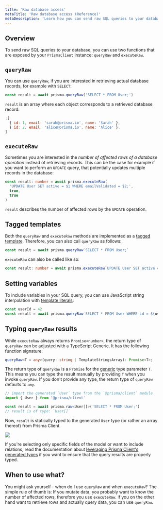 ```yaml
---
title: 'Raw database access'
metaTitle: 'Raw database access (Reference)'
metaDescription: 'Learn how you can send raw SQL queries to your database using the raw() method from the Prisma Client API.'
---
```


## Overview

To send raw SQL queries to your database, you can use two functions that are exposed by your `PrismaClient` instance:
`queryRaw` and `executeRaw`.

## `queryRaw`

You can use `queryRaw`, if you are interested in retrieving actual database records, for example with `SELECT`:

```ts
const result = await prisma.queryRaw('SELECT * FROM User;')
```

`result` is an array where each object corresponds to a retrieved database record:

```js
;[
  { id: 1, email: 'sarah@prisma.io', name: 'Sarah' },
  { id: 2, email: 'alice@prisma.io', name: 'Alice' },
]
```

## `executeRaw`

Sometimes you are interested in the _number of affected rows of a database operation_ instead of retrieving records.
This can be the case for example if you want to perform an `UPDATE` query, that potentially updates multiple records in the database:

```ts
const result: number = await prisma.executeRaw(
  'UPDATE User SET active = $1 WHERE emailValidated = $2;',
  true,
  true
)
```

`result` describes the number of affected rows by the `UPDATE` operation.

## Tagged templates

Both the `queryRaw` and `executeRaw` methods are implemented as a [tagged template](https://developer.mozilla.org/en-US/docs/Web/JavaScript/concepts/Template_literals#Tagged_templates). Therefore, you can also call `queryRaw` as follows:

```ts
const result = await prisma.queryRaw`SELECT * FROM User;`
```

`executeRaw` can also be called like so:

```ts
const result: number = await prisma.executeRaw`UPDATE User SET active = ${true} WHERE emailValidated = ${true}`
```

## Setting variables

To include variables in your SQL query, you can use JavaScript string interpolation with [template literals](https://developer.mozilla.org/en-US/docs/Web/JavaScript/concepts/Template_literals):

```ts
const userId = 42
const result = await prisma.queryRaw`SELECT * FROM User WHERE id = ${userId};`
```

## Typing `queryRaw` results

While `executeRaw` always returns `Promise<number>`, the return type of `queryRaw` can be adjusted with a TypeScript Generic.
It has the following function signature:

```ts
queryRaw<T = any>(query: string | TemplateStringsArray): Promise<T>;
```

The return type of `queryRaw` is a `Promise` for the [generic](https://www.typescriptlang.org/docs/handbook/generics.html) type parameter `T`. This means you can type the result manually by providing `T` when you invoke `queryRaw`. If you don't provide any type, the return type of `queryRaw` defaults to `any`.

```ts
// import the generated `User` type from the `@prisma/client` module
import { User } from '@prisma/client'

const result = await prisma.raw<User[]>('SELECT * FROM User;')
// result is of type: `User[]`
```

Now, `result` is statically typed to the generated `User` type (or rather an array thereof) from Prisma Client.

![](https://imgur.com/H2TCRc5.png)

If you're selecting only specific fields of the model or want to include relations, read the documentation about [leveraging Prisma Client's generated types](advanced-usage-of-generated-types) if you want to ensure that the query results are properly typed.

## When to use what?

You might ask yourself - when do I use `queryRaw` and when `executeRaw`?
The simple rule of thumb is: If you mutate data, you probably want to know the number of affected rows, therefore you use `executeRaw`.
If you on the other hand want to retrieve rows and actually query data, you can use `queryRaw`.
